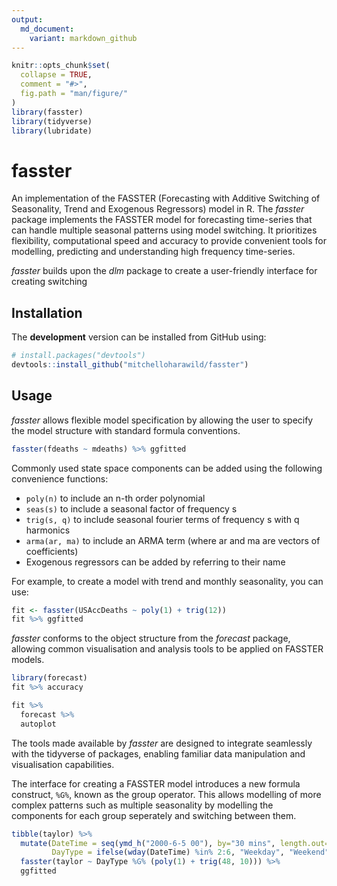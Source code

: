 ```yaml
---
output:
  md_document:
    variant: markdown_github
---
```


<!-- README.md is generated from README.Rmd. Please edit that file -->

```r
knitr::opts_chunk$set(
  collapse = TRUE,
  comment = "#>",
  fig.path = "man/figure/"
)
library(fasster)
library(tidyverse)
library(lubridate)
```

<!-- [![Travis-CI Build Status](https://travis-ci.org/mitchelloharawild/ggquiver.svg?branch=master)](https://travis-ci.org/mitchelloharawild/ggquiver) -->
<!-- [![CRAN_Status_Badge](http://www.r-pkg.org/badges/version/ggquiver)](https://cran.r-project.org/package=ggquiver) -->
<!-- [![Downloads](http://cranlogs.r-pkg.org/badges/ggquiver?color=brightgreen)](https://cran.r-project.org/package=ggquiver) -->

# fasster

An implementation of the FASSTER (Forecasting with Additive Switching of Seasonality, Trend and Exogenous Regressors) model in R. The *fasster* package implements the FASSTER model for forecasting time-series that can handle multiple seasonal patterns using model switching. It prioritizes flexibility, computational speed and accuracy to provide convenient tools for modelling, predicting and understanding high frequency time-series.

*fasster* builds upon the *dlm* package to create a user-friendly interface for creating switching

## Installation

<!-- The **stable** version can be installed from CRAN: -->

<!-- ```{r, eval = FALSE} -->
<!-- install.packages("ggquiver") -->
<!-- ``` -->

The **development** version can be installed from GitHub using:

```r
# install.packages("devtools")
devtools::install_github("mitchelloharawild/fasster")
```

## Usage

*fasster* allows flexible model specification by allowing the user to specify the model structure with standard formula conventions.
```r
fasster(fdeaths ~ mdeaths) %>% ggfitted
```

Commonly used state space components can be added using the following convenience functions:

* `poly(n)` to include an n-th order polynomial
* `seas(s)` to include a seasonal factor of frequency s
* `trig(s, q)` to include seasonal fourier terms of frequency s with q harmonics
* `arma(ar, ma)` to include an ARMA term (where ar and ma are vectors of coefficients)
* Exogenous regressors can be added by referring to their name

For example, to create a model with trend and monthly seasonality, you can use:
```r
fit <- fasster(USAccDeaths ~ poly(1) + trig(12))
fit %>% ggfitted
```

*fasster* conforms to the object structure from the *forecast* package, allowing common visualisation and analysis tools to be applied on FASSTER models.
```r
library(forecast)
fit %>% accuracy

fit %>% 
  forecast %>%
  autoplot
```

The tools made available by *fasster* are designed to integrate seamlessly with the tidyverse of packages, enabling familiar data manipulation and visualisation capabilities.

The interface for creating a FASSTER model introduces a new formula construct, `%G%`, known as the group operator. This allows modelling of more complex patterns such as multiple seasonality by modelling the components for each group seperately and switching between them.

```r
tibble(taylor) %>%
  mutate(DateTime = seq(ymd_h("2000-6-5 00"), by="30 mins", length.out=length(taylor)),
         DayType = ifelse(wday(DateTime) %in% 2:6, "Weekday", "Weekend")) %>% 
  fasster(taylor ~ DayType %G% (poly(1) + trig(48, 10))) %>%
  ggfitted
```
